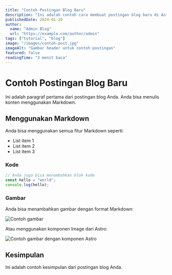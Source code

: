 ```yaml
---
title: "Contoh Postingan Blog Baru"
description: "Ini adalah contoh cara membuat postingan blog baru di Astro dengan format MDX."
publishedDate: 2024-01-20
author:
  name: "Admin Blog"
  url: "https://example.com/author/admin"
tags: ["tutorial", "blog"]
image: "/images/contoh-post.jpg"
imageAlt: "Gambar header untuk contoh postingan"
featured: false
readingTime: "3 menit baca"
---
```


# Contoh Postingan Blog Baru

Ini adalah paragraf pertama dari postingan blog Anda. Anda bisa menulis konten menggunakan Markdown.

## Menggunakan Markdown

Anda bisa menggunakan semua fitur Markdown seperti:

- List item 1
- List item 2
- List item 3

### Kode

```javascript
// Anda juga bisa menambahkan blok kode
const hello = "world";
console.log(hello);
```

### Gambar

Anda bisa menambahkan gambar dengan format Markdown:

![Contoh gambar](/images/example.jpg)

Atau menggunakan komponen Image dari Astro:


<Image src="/images/example.jpg" alt="Contoh gambar dengan komponen Astro" />

## Kesimpulan

Ini adalah contoh kesimpulan dari postingan blog Anda.

